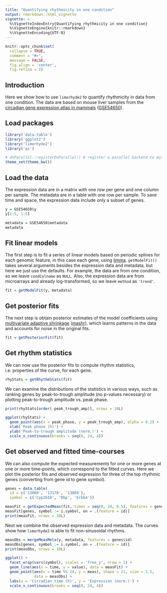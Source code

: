 ```yaml
---
title: "Quantifying rhythmicity in one condition"
output: rmarkdown::html_vignette
vignette: >
  %\VignetteIndexEntry{Quantifying rhythmicity in one condition}
  %\VignetteEngine{knitr::rmarkdown}
  %\VignetteEncoding{UTF-8}
---
```


```r
knitr::opts_chunk$set(
  collapse = TRUE,
  comment = "#>",
  message = FALSE,
  fig.align = 'center',
  fig.retina = 2)
```

## Introduction

Here we show how to use `limorhyde2` to quantify rhythmicity in data from one condition. The data are based on mouse liver samples from the [circadian gene expression atlas in mammals](https://doi.org/10.1073/pnas.1408886111) ([GSE54650](https://www.ncbi.nlm.nih.gov/geo/query/acc.cgi?acc=GSE54650)).

## Load packages

```r
library('data.table')
library('ggplot2')
library('limorhyde2')
library('qs')

# doParallel::registerDoParallel() # register a parallel backend to minimize runtime
theme_set(theme_bw())
```

## Load the data

The expression data are in a matrix with one row per gene and one column per sample. The metadata are in a table with one row per sample. To save time and space, the expression data include only a subset of genes.

```r
y = GSE54650$y
y[1:5, 1:5]

metadata = GSE54650$metadata
metadata
```

## Fit linear models

The first step is to fit a series of linear models based on periodic splines for each genomic feature, in this case each gene, using [limma](https://doi.org/doi:10.18129/B9.bioc.limma). `getModelFit()` takes several arguments besides the expression data and metadata, but here we just use the defaults. For example, the data are from one condition, so we leave `condColname` as `NULL`. Also, the expression data are from microarrays and already log-transformed, so we leave `method` as `'trend'`.

```r
fit = getModelFit(y, metadata)
```

## Get posterior fits

The next step is obtain posterior estimates of the model coefficients using [multivariate adaptive shrinkage](https://doi.org/10.1038/s41588-018-0268-8) ([mashr](https://stephenslab.github.io/mashr/index.html)), which learns patterns in the data and accounts for noise in the original fits.

```r
fit = getPosteriorFit(fit)
```

## Get rhythm statistics

We can now use the posterior fits to compute rhythm statistics, i.e. properties of the curve, for each gene. 

```r
rhyStats = getRhythmStats(fit)
```

We can examine the distributions of the statistics in various ways, such as ranking genes by peak-to-trough amplitude (no p-values necessary) or plotting peak-to-trough amplitude vs. peak phase.

```r
print(rhyStats[order(-peak_trough_amp)], nrows = 10L)

ggplot(rhyStats) +
  geom_point(aes(x = peak_phase, y = peak_trough_amp), alpha = 0.2) +
  xlab('Peak phase (h)') +
  ylab('Peak-to-trough amplitude (norm.)') +
  scale_x_continuous(breaks = seq(0, 24, 4))
```

## Get observed and fitted time-courses

We can also compute the expected measurements for one or more genes at one or more time-points, which correspond to the fitted curves. Here we plot the posterior fits and observed expression for three of the top rhythmic genes (converting from gene id to gene symbol).

```r
genes = data.table(
  id = c('13088', '13170', '13869'),
  symbol = c('Cyp2b10', 'Dbp', 'Erbb4'))

measFit = getExpectedMeas(fit, times = seq(0, 24, 0.5), features = genes$id)
measFit[genes, symbol := i.symbol, on = .(feature = id)]
print(measFit, nrows = 10L)
```

Next we combine the observed expression data and metadata. The curves show how `limorhyde2` is able to fit non-sinusoidal rhythms.

```r
measObs = mergeMeasMeta(y, metadata, features = genes$id)
measObs[genes, symbol := i.symbol, on = .(feature = id)]
print(measObs, nrows = 10L)

ggplot() +
  facet_wrap(vars(symbol), scales = 'free_y', nrow = 1) +
  geom_line(aes(x = time, y = value), data = measFit) +
  geom_point(aes(x = time %% 24, y = meas), shape = 21, size = 1.5,
             data = measObs) +
  labs(x = 'Circadian time (h)', y = 'Expression (norm.)') +
  scale_x_continuous(breaks = seq(0, 24, 4))
```
